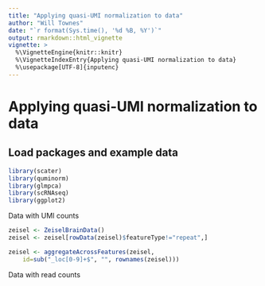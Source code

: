 ```yaml
---
title: "Applying quasi-UMI normalization to data"
author: "Will Townes"
date: "`r format(Sys.time(), '%d %B, %Y')`"
output: rmarkdown::html_vignette
vignette: >
  %\VignetteEngine{knitr::knitr}
  %\VignetteIndexEntry{Applying quasi-UMI normalization to data}
  %\usepackage[UTF-8]{inputenc}
---
```


# Applying quasi-UMI normalization to data

## Load packages and example data

```r
library(scater)
library(quminorm)
library(glmpca)
library(scRNAseq)
library(ggplot2)
```

Data with UMI counts

```r
zeisel <- ZeiselBrainData()
zeisel <- zeisel[rowData(zeisel)$featureType!="repeat",]

zeisel <- aggregateAcrossFeatures(zeisel, 
    id=sub("_loc[0-9]+$", "", rownames(zeisel)))
```

Data with read counts

```r

```
